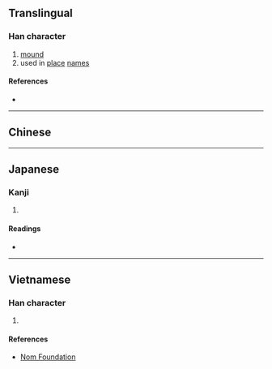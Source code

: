 {{character info}}
==Translingual==

===Han character===
{{Han char|rn=32|rad=土|as=05|sn=8|four=|canj=GODI|ids=⿰土付}}

# [[mound]]
# used in [[place]] [[name]]s

====References====
* {{Han ref|kx=0227.130|dkj=05009|dj=0462.290|hdz=10432.100|uh=577F|ud=22399}}

----

==Chinese==
{{zh-see|附|v}}

----

==Japanese==

===Kanji===
{{ja-kanji|grade=|rs=土05}}

# {{rfdef|ja|sort=土05}}

====Readings====
* {{ja-readings
|goon=ぶ
|kanon=ふ
|kun=[[つける]] (tsukeru), [[いかだ]] (ikada)}}

----

==Vietnamese==

===Han character===
{{vi-hantu|[[phụ]]|rs=土05}}

# {{rfdef|vi|sort=土05}}

====References====
* [http://nomfoundation.org/common/nom_details.php?codepoint=577f Nom Foundation]